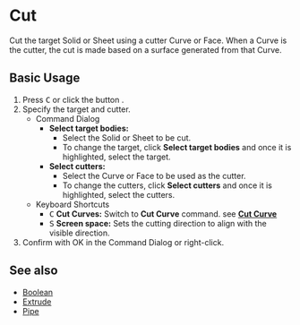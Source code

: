 
# Cut

<Reference shortcut="C" command="Cut" button="Left of Command Bar" />

Cut the target Solid or Sheet using a cutter Curve or Face. When a Curve is the cutter, the cut is made based on a surface generated from that Curve.

## Basic Usage

1. Press <kbd>C</kbd> or click the button <ButtonIcon type="button-cut" />.
2. Specify the target and cutter.
   - <Kst>Command Dialog</Kst>
      - **Select target bodies:** 
         - Select the Solid or Sheet to be cut.
         - To change the target, click **Select target bodies** and once it is highlighted, select the target.
      - **Select cutters:** 
         - Select the  Curve or Face to be used as the cutter.
         - To change the cutters, click **Select cutters** and once it is highlighted, select the cutters.
   - <Kst>Keyboard Shortcuts</Kst>
      - <kbd>C</kbd> **Cut Curves:** Switch to **Cut Curve** command. see [**Cut Curve**](../sketch/cut-curve)
      - <kbd>S</kbd> **Screen space:** Sets the cutting direction to align with the visible direction.
3. Confirm with OK in the Command Dialog or right-click.

## See also
- [Boolean](./boolean)
- [Extrude](./extrude)
- [Pipe](./pipe)

